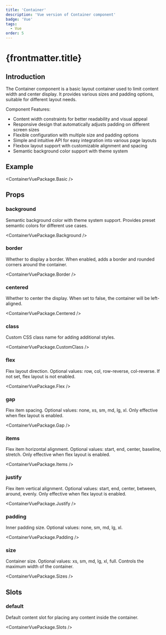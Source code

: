 ```yaml
---
title: 'Container'
description: 'Vue version of Container component'
badge: 'Vue'
tags:
  - Vue
order: 5
---
```



# {frontmatter.title}

## Introduction

The Container component is a basic layout container used to limit content width and center display. It provides various sizes and padding options, suitable for different layout needs.

Component Features:

- Content width constraints for better readability and visual appeal
- Responsive design that automatically adjusts padding on different screen sizes
- Flexible configuration with multiple size and padding options
- Simple and intuitive API for easy integration into various page layouts
- Flexbox layout support with customizable alignment and spacing
- Semantic background color support with theme system

## Example

<ContainerVuePackage.Basic />

## Props

### background

Semantic background color with theme system support. Provides preset semantic colors for different use cases.

<ContainerVuePackage.Background />

### border

Whether to display a border. When enabled, adds a border and rounded corners around the container.

<ContainerVuePackage.Border />

### centered

Whether to center the display. When set to false, the container will be left-aligned.

<ContainerVuePackage.Centered />

### class

Custom CSS class name for adding additional styles.

<ContainerVuePackage.CustomClass />

### flex

Flex layout direction. Optional values: row, col, row-reverse, col-reverse. If not set, flex layout is not enabled.

<ContainerVuePackage.Flex />

### gap

Flex item spacing. Optional values: none, xs, sm, md, lg, xl. Only effective when flex layout is enabled.

<ContainerVuePackage.Gap />

### items

Flex item horizontal alignment. Optional values: start, end, center, baseline, stretch. Only effective when flex layout is enabled.

<ContainerVuePackage.Items />

### justify

Flex item vertical alignment. Optional values: start, end, center, between, around, evenly. Only effective when flex layout is enabled.

<ContainerVuePackage.Justify />

### padding

Inner padding size. Optional values: none, sm, md, lg, xl.

<ContainerVuePackage.Padding />

### size

Container size. Optional values: xs, sm, md, lg, xl, full. Controls the maximum width of the container.

<ContainerVuePackage.Sizes />

## Slots

### default

Default content slot for placing any content inside the container.

<ContainerVuePackage.Slots />
